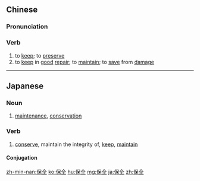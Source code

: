 ==Chinese==
{{zh-forms}}

===Pronunciation===
{{zh-pron
|m=bǎoquán
|c=bou2 cyun4
|h=pfs=pó-chhiòn
|mn=pó-choân
|cat=v
}}

===Verb===
{{zh-verb}}

# to [[keep]]; to [[preserve]]
# to [[keep]] in [[good]] [[repair]]; to [[maintain]]; to [[save]] from [[damage]]

----

==Japanese==
{{ja-kanjitab|ほ|ぜん|yomi=on}}

===Noun===
{{ja-noun|ほぜん}}

# [[maintenance]], [[conservation]]

===Verb===
{{ja-verb-suru|ほぜん}}

# [[conserve]], maintain the integrity of, [[keep]], [[maintain]]

====Conjugation====
{{ja-suru|ほぜん}}

[[zh-min-nan:保全]]
[[ko:保全]]
[[hu:保全]]
[[mg:保全]]
[[ja:保全]]
[[zh:保全]]